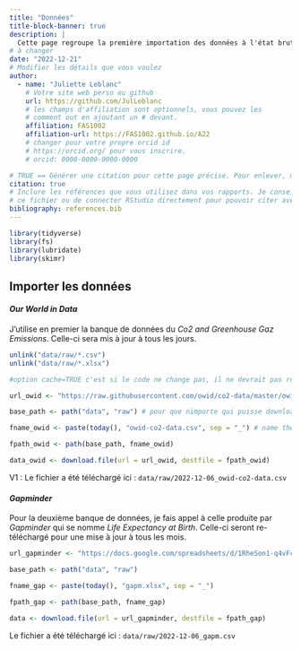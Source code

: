 ```yaml
---
title: "Données"
title-block-banner: true
description: | 
  Cette page regroupe la première importation des données à l'état brute. 
# à changer
date: "2022-12-21"
# Modifier les détails que vous voulez
author:
  - name: "Juliette Leblanc"
    # Votre site web perso ou github
    url: https://github.com/JulLeblanc
    # les champs d'affiliation sont optionnels, vous pouvez les
    # comment out en ajoutant un # devant.
    affiliation: FAS1002
    affiliation-url: https://FAS1002.github.io/A22
    # changer pour votre propre orcid id
    # https://orcid.org/ pour vous inscrire.
    # orcid: 0000-0000-0000-0000

# TRUE == Générer une citation pour cette page précise. Pour enlever, mettre false.
citation: true
# Inclure les références que vous utilisez dans vos rapports. Je conseille Zotero pour construire
# ce fichier ou de connecter RStudio directement pour pouvoir citer avec @nom-de-reference.
bibliography: references.bib
---
```


```r

library(tidyverse)
library(fs)
library(lubridate)
library(skimr)
```

## Importer les données

#### *Our World in Data* 

J'utilise en premier la banque de données du *Co2 and Greenhouse Gaz Emissions*. Celle-ci sera mis à jour à tous les jours.

```r

unlink("data/raw/*.csv")
unlink("data/raw/*.xlsx")

```


```r
#option cache=TRUE c'est si le code ne change pas, il ne devrait pas redownloader le fichier

url_owid <- "https://raw.githubusercontent.com/owid/co2-data/master/owid-co2-data.csv"

base_path <- path("data", "raw") # pour que nimporte qui puisse download avec le chemin relatif

fname_owid <- paste(today(), "owid-co2-data.csv", sep = "_") # name the file with today's date

fpath_owid <- path(base_path, fname_owid) 

data_owid <- download.file(url = url_owid, destfile = fpath_owid)
```

V1 : Le fichier a été téléchargé ici : `data/raw/2022-12-06_owid-co2-data.csv`



#### *Gapminder*

Pour la deuxième banque de données, je fais appel à celle produite par *Gapminder* qui se nomme *Life Expectancy at Birth*. Celle-ci seront re-téléchargé pour une mise à jour à tous les mois.

```r
url_gapminder <- "https://docs.google.com/spreadsheets/d/1RheSon1-q4vFc3AGyupVPH6ptEByE-VtnjOCselU0PE/export?format=xlsx"

base_path <- path("data", "raw")

fname_gap <- paste(today(), "gapm.xlsx", sep = "_")

fpath_gap <- path(base_path, fname_gap)

data <- download.file(url = url_gapminder, destfile = fpath_gap)
```

Le fichier a été téléchargé ici : `data/raw/2022-12-06_gapm.csv`







